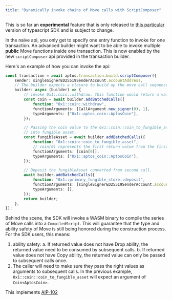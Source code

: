 ```yaml
---
title: "Dynamically invoke chains of Move calls with ScriptComposer"
---
```






This is so far an **experimental** feature that is only released to [this particular](https://www.npmjs.com/package/@aptos-labs/ts-sdk/v/1.33.0-sc.0) version of typescript SDK and is subject to change.

In the naive api, you only get to specify one entry function to invoke for one transaction. An advanced builder might want to be able to invoke multiple **public** Move functions inside one transaction. This is now enabled by the new `scriptComposer` api provided in the transaction builder.

Here&apos;s an example of how you can invoke the api:

```ts filename="example.ts"
const transaction = await aptos.transaction.build.scriptComposer({
    sender: singleSignerED25519SenderAccount.accountAddress,
    // The builder expects a closure to build up the move call sequence.
    builder: async (builder) => {
        // invoke 0x1::coin::withdraw. This function would return a value of a `coin` type.
        const coin = await builder.addBatchedCalls({
            function: "0x1::coin::withdraw",
            functionArguments: [CallArgument.new_signer(0), 1],
            typeArguments: ["0x1::aptos_coin::AptosCoin"],
        });

        // Passing the coin value to the 0x1::coin::coin_to_fungible_asset to convert a coin
        // into fungible asset.
        const fungibleAsset = await builder.addBatchedCalls({
            function: "0x1::coin::coin_to_fungible_asset",
            // coin[0] represents the first return value from the first call you added.
            functionArguments: [coin[0]],
            typeArguments: ["0x1::aptos_coin::AptosCoin"],
        });

        // Deposit the fungibleAsset converted from second call.
        await builder.addBatchedCalls({
            function: "0x1::primary_fungible_store::deposit",
            functionArguments: [singleSignerED25519SenderAccount.accountAddress, fungibleAsset[0]],
            typeArguments: [],
        });
        return builder;
    },
});
```

Behind the scene, the SDK will invoke a WASM binary to compile the series of Move calls into a `CompiledScript`. This will guarantee that the type and ability safety of Move is still being honored during the construction process. For the SDK users, this means:

1. ability safety:
   a. If returned value does not have Drop ability, the returned value need to be consumed by subsequent calls.
   b. If returned value does not have Copy ability, the returned value can only be passed to subsequent calls once.
2. The caller will need to make sure they pass the right values as arguments to subsequent calls. In the previous example, `0x1::coin::coin_to_fungible_asset` will expect an argument of `Coin<AptosCoin>`.

This implements [AIP-102](https://github.com/aptos-foundation/AIPs/blob/main/aips/aip-102.md)
